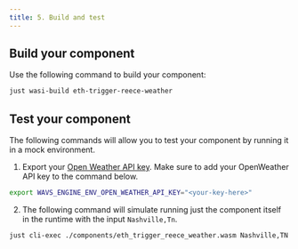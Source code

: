 ```yaml
---
title: 5. Build and test
---
```



## Build your component

Use the following command to build your component:

```bash
just wasi-build eth-trigger-reece-weather
```

## Test your component

The following commands will allow you to test your component by running it in a mock environment.

1. Export your [Open Weather API key](https://home.openweathermap.org/api_keys). Make sure to add your OpenWeather API key to the command below.

```bash
export WAVS_ENGINE_ENV_OPEN_WEATHER_API_KEY="<your-key-here>"
```

2. The following command will simulate running just the component itself in the runtime with the input `Nashville,Tn`.

```bash
just cli-exec ./components/eth_trigger_reece_weather.wasm Nashville,TN
```
